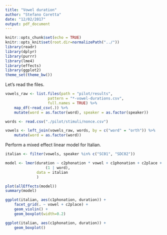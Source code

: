 ```yaml
---
title: "Vowel duration"
author: "Stefano Coretta"
date: "12/02/2017"
output: pdf_document
---
```


```r
knitr::opts_chunk$set(echo = TRUE)
knitr::opts_knit$set(root.dir=normalizePath("../"))
library(readr)
library(dplyr)
library(purrr)
library(lme4)
library(effects)
library(ggplot2)
theme_set(theme_bw())
```

Let's read the files.

```r
vowels_raw <- list.files(path = "pilot/results",
                   pattern = "*-vowel-durations.csv",
                   full.names = TRUE) %>%
    map_df(~read_csv(.)) %>%
    mutate(word = as.factor(word), speaker = as.factor(speaker))

words <- read.csv("./pilot/stimuli/nonce.csv")

vowels <- left_join(vowels_raw, words, by = c("word" = "orth")) %>%
    mutate(word = as.factor(word))
```

Perform a mixed effect linear model for Italian.

```r
italian <- filter(vowels, speaker %in% c("SC01", "SDC02"))

model <- lmer(duration ~ c2phonation * vowel + c1phonation + c2place +
                  (1 | word),
              data = italian
              )
```

```r
plot(allEffects(model))
summary(model)
```

```r
ggplot(italian, aes(c1phonation, duration)) +
    facet_grid(. ~ vowel + c2place) +
    geom_violin() +
    geom_boxplot(width=0.2)

ggplot(italian, aes(c1phonation, duration)) +
    geom_boxplot()
```

